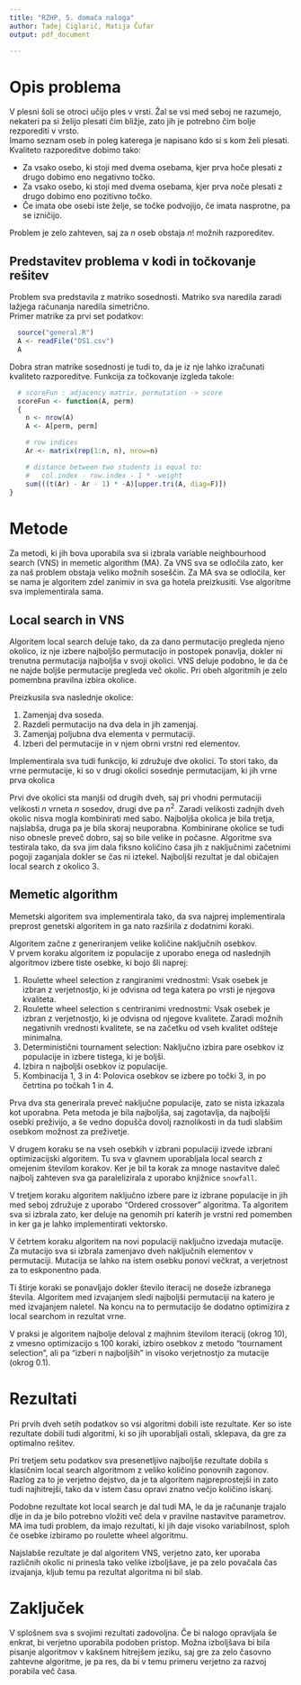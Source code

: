 ```yaml
---
title: "RZHP, 5. domača naloga"
author: Tadej Ciglarič, Matija Čufar
output: pdf_document

---
```


# Opis problema

V plesni šoli se otroci učijo ples v vrsti. Žal se vsi med seboj ne razumejo,
nekateri pa si želijo plesati čim bližje, zato jih je potrebno čim bolje
rezporediti v vrsto.  
Imamo seznam oseb in poleg katerega je napisano kdo si s kom želi plesati.
Kvaliteto razporeditve dobimo tako:

* Za vsako osebo, ki stoji med dvema osebama, kjer prva hoče plesati z drugo
  dobimo eno negativno točko.
* Za vsako osebo, ki stoji med dvema osebama, kjer prva noče plesati z drugo
  dobimo eno pozitivno točko.
* Če imata obe osebi iste želje, se točke podvojijo, če imata nasprotne, pa se
  izničijo.
  
Problem je zelo zahteven, saj za $n$ oseb obstaja $n!$ možnih razporeditev.  

## Predstavitev problema v kodi in točkovanje rešitev

Problem sva predstavila z matriko sosednosti. Matriko sva naredila zaradi
lažjega računanja naredila simetrično.  
Primer matrike za prvi set podatkov:  
```r
  source("general.R")
  A <- readFile("DS1.csv")
  A
```
  
Dobra stran matrike sosednosti je tudi to, da je iz nje lahko izračunati
kvaliteto razporeditve. Funkcija za točkovanje izgleda takole:  
```r
  # scoreFun : adjacency matrix, permutation -> score
  scoreFun <- function(A, perm)
  {
    n <- nrow(A)
    A <- A[perm, perm]

    # row indices
    Ar <- matrix(rep(1:n, n), nrow=n)

    # distance between two students is equal to:
    #   col.index - row.index - 1 * -weight
    sum(((t(Ar) - Ar - 1) * -A)[upper.tri(A, diag=F)])
}
```

\newpage

# Metode

Za metodi, ki jih bova uporabila sva si izbrala variable neighbourhood search
(VNS) in memetic algorithm (MA). Za VNS sva se odločila zato, ker za naš
problem obstaja veliko možnih soseščin. Za MA sva se odločila, ker se nama je
algoritem zdel zanimiv in sva ga hotela preizkusiti.
Vse algoritme sva implementirala sama.

## Local search in VNS

Algoritem local search deluje tako, da za dano permutacijo pregleda njeno
okolico, iz nje izbere najboljšo permutacijo in postopek ponavlja, dokler ni
trenutna permutacija najboljša v svoji okolici. VNS deluje podobno, le da če ne
najde boljše permutacije pregleda več okolic. Pri obeh algoritmih je zelo
pomembna pravilna izbira okolice.

Preizkusila sva naslednje okolice:

1. Zamenjaj dva soseda.
2. Razdeli permutacijo na dva dela in jih zamenjaj.
3. Zamenjaj poljubna dva elementa v permutaciji.
4. Izberi del permutacije in v njem obrni vrstni red elementov.

Implementirala sva tudi funkcijo, ki združuje dve okolici. To stori tako, da
vrne permutacije, ki so v drugi okolici sosednje permutacijam, ki jih vrne prva okolica

Prvi dve okolici sta manjši od drugih dveh, saj pri vhodni permutaciji velikosti
$n$ vrneta $n$ sosedov, drugi dve pa $n^2$. Zaradi velikosti zadnjih dveh okolic 
nisva mogla kombinirati med sabo.
Najboljša okolica je bila tretja, najslabša, druga pa je bila skoraj neuporabna.
Kombinirane okolice se tudi niso obnesle preveč dobro, saj so bile velike in počasne.
Algoritme sva testirala tako, da sva jim dala fiksno količino časa jih z
naključnimi začetnimi pogoji zaganjala dokler se čas ni iztekel. Najboljši
rezultat je dal običajen local search z okolico 3.

## Memetic algorithm

Memetski algoritem sva implementirala tako, da sva najprej implementirala
preprost genetski algoritem in ga nato razširila z dodatnimi koraki.  

Algoritem začne z generiranjem velike količine naključnih osebkov.  
V prvem koraku algoritem iz populacije z uporabo enega od naslednjih algoritmov
izbere tiste osebke, ki bojo šli naprej:

1. Roulette wheel selection z rangiranimi vrednostmi: Vsak osebek je izbran z
   verjetnostjo, ki je odvisna od tega katera po vrsti je njegova kvaliteta.
2. Roulette wheel selection s centriranimi vrednostmi: Vsak osebek je izbran z
   verjetnostjo, ki je odvisna od njegove kvalitete. Zaradi možnih negativnih
   vrednosti kvalitete, se na začetku od vseh kvalitet odšteje minimalna.
3. Deterministični tournament selection: Naključno izbira pare osebkov iz populacije
   in izbere tistega, ki je boljši.
4. Izbira n najboljši osebkov iz populacije.
5. Kombinacija 1, 3 in 4: Polovica osebkov se izbere po točki 3, in po četrtina
   po točkah 1 in 4.

Prva dva sta generirala preveč naključne populacije, zato se nista izkazala kot uporabna.
Peta metoda je bila najboljša, saj zagotavlja, da najboljši osebki preživijo, a
še vedno dopušča dovolj raznolikosti in da tudi slabšim osebkom možnost za
preživetje.

V drugem koraku se na vseh osebkih v izbrani populaciji izvede izbrani
optimizacijski algoritem. Tu sva v glavnem uporabljala local search z omejenim
številom korakov. Ker je bil ta korak za mnoge nastavitve daleč najbolj
zahteven sva ga paralelizirala z uporabo knjižnice `snowfall`.  

V tretjem koraku algoritem naključno izbere pare iz izbrane populacije in jih
med seboj združuje z uporabo "Ordered crossover" algoritma. Ta algoritem sva si
izbrala zato, ker deluje na genomih pri katerih je vrstni red pomemben in ker
ga je lahko implementirati vektorsko.

V četrtem koraku algoritem na novi populaciji naključno izvedaja mutacije.
Za mutacijo sva si izbrala zamenjavo dveh naključnih elementov v permutaciji.
Mutacija se lahko na istem osebku ponovi večkrat, a verjetnost za to
eskponentno pada.

Ti štirje koraki se ponavljajo dokler število iteracij ne doseže izbranega
števila. Algoritem med izvajanjem sledi najboljši permutaciji na katero je med
izvajanjem naletel. Na koncu na to permutacijo še dodatno optimizira z local
searchom in rezultat vrne.

V praksi je algoritem najbolje deloval z majhnim številom iteracij (okrog 10),
z vmesno optimizacijo s 100 koraki, izbiro osebkov z metodo "tournament
selection", ali pa "izberi n najboljših" in visoko verjetnostjo za mutacije
(okrog 0.1).

# Rezultati

Pri prvih dveh setih podatkov so vsi algoritmi dobili iste rezultate. Ker so
iste rezultate dobili tudi algoritmi, ki so jih uporabljali ostali, sklepava,
da gre za optimalno rešitev.

Pri tretjem setu podatkov sva presenetljivo najboljše rezultate dobila s
klasičnim local search algoritmom z veliko količino ponovnih zagonov. Razlog za
to je verjetno dejstvo, da je ta algoritem najpreprostejši in zato tudi
najhitrejši, tako da v istem času opravi znatno večjo količino iskanj.

Podobne rezultate kot local search je dal tudi MA, le da je računanje trajalo
dlje in da je bilo potrebno vložiti več dela v pravilne nastavitve parametrov.
MA ima tudi problem, da imajo rezultati, ki jih daje visoko variabilnost, sploh
če osebke izbiramo po roulette wheel algoritmu.  

Najslabše rezultate je dal algoritem VNS, verjetno zato, ker uporaba različnih
okolic ni prinesla tako velike izboljšave, je pa zelo povačala čas izvajanja,
kljub temu pa rezultat algoritma ni bil slab.

# Zaključek

V splošnem sva s svojimi rezultati zadovoljna. Če bi nalogo opravljala še
enkrat, bi verjetno uporabila podoben pristop. Možna izboljšava bi bila pisanje
algoritmov v kakšnem hitrejšem jeziku, saj gre za zelo časovno zahtevne
algoritme, je pa res, da bi v temu primeru verjetno za razvoj porabila 
več časa.

